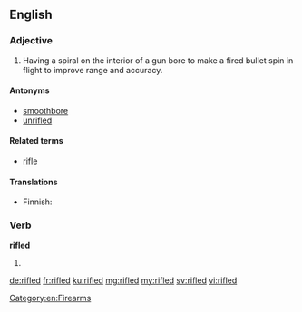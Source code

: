 ==English==

===Adjective===
{{en-adj|-}}

# {{context|firearms|lang=en}} Having a spiral on the interior of a gun bore to make a fired bullet spin in flight to improve range and accuracy.

====Antonyms====
* [[smoothbore]]
* [[unrifled]]

====Related terms====
* [[rifle]]

====Translations====
{{trans-top|having a spiral groove on the inside of a gun barrel}}
* Finnish: {{t|fi|rihlattu}}
{{trans-mid}}
{{trans-bottom}}

===Verb===
'''rifled'''

# {{en-past of|rifle}}

[[Category:en:Firearms]]

[[de:rifled]]
[[fr:rifled]]
[[ku:rifled]]
[[mg:rifled]]
[[my:rifled]]
[[sv:rifled]]
[[vi:rifled]]